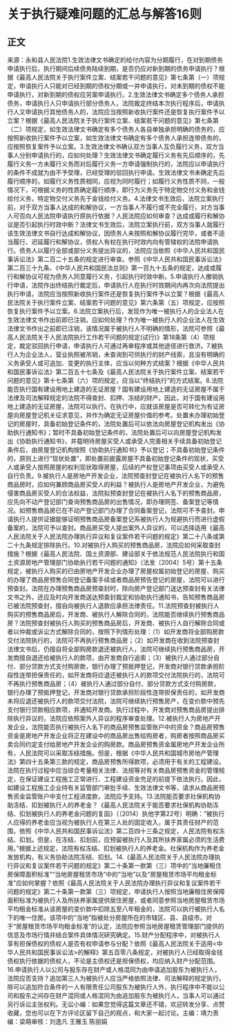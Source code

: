 # 关于执行疑难问题的汇总与解答16则
## 正文
来源：永和县人民法院1.生效法律文书确定的给付内容为分期履行，在对到期债务申请执行后，执行期间后续债务陆续到期，是否仍应对新到期的债务申请执行？根据《最高人民法院关于执行案件立案、结案若干问题的意见》第七条第（一）项规定，申请执行人只能对已经到期的债权分期或一并申请执行，对未到期的债权不能申请执行，对新到期的债权应另案申请执行。2.生效法律文书确定多个债务人承担债务，申请执行人只申请执行部分债务人，法院裁定终结本次执行程序后，申请执行人又申请执行其他债务人的，法院应当按照新收执行案件还是恢复执行案件予以立案？根据《最高人民法院关于执行案件立案、结案若干问题的意见》第七条第（二）项规定，如生效法律文书确定有多个债务人各自单独承担明确的债务的，应按照新收执行案件予以立案，如生效法律文书确定有多个债务人承担连带债务的，应按照恢复案件予以立案。3.生效法律文书确认双方当事人互负履行义务，双方当事人分别申请执行的，应如何处理？生效法律文书确定履行义务有先后顺序的，先履行义务一方未履行义务而对后履行义务一方申请强制执行的，法院应以申请执行的条件不成就为由不予受理，已经受理的驳回执行申请。生效法律文书未确定先后履行顺序的，如履行义务性质相同，应视为同时履行；如履行义务性质不同，一般情况下，可根据义务的性质确定履行顺序，即行为义务先于特定物交付义务和金钱给付义务，特定物交付义务先于金钱给付义务。4.法律文书生效后，法院立案执行前，对于双方当事人达成的和解协议，一方当事人不履行或不完全履行，对方当事人可否向人民法院申请执行原执行依据？人民法院应如何审查？达成或履行和解协议是否引起执行时效中断？法律文书生效后，法院立案执行前，双方当事人就履行该生效法律文书自行达成和解协议，因债务人未按照和解协议履行完毕，或者不适当履行、迟延履行和解协议，债权人有权在执行时效内向有管辖权的法院申请执行。债务人以履行全部或部分义务提出异议的，法院应当依照《中华人民共和国民事诉讼法》第二百二十五条的规定进行审查。参照《中华人民共和国民事诉讼法》第二百三十九条、《中华人民共和国民法总则》第一百九十五条的规定，达成或履行和解协议可视为债务人同意履行义务，引起执行时效中断。5.申请执行人撤销执行申请，法院作出终结执行裁定后，申请执行人在执行时效期间内再次向法院提出执行申请，法院应当按照新收执行案件还是恢复执行案件予以立案？根据《最高人民法院关于执行案件立案、结案若干问题的意见》第六条第（五）项规定，应按照恢复执行案件予以立案。6.法院立案执行后，发现作为唯一被执行人的企业法人在生效法律文书作出前即已注销，应如何处理？作为唯一被执行人的企业法人在生效法律文书作出之前即已注销，该情况属于被执行人不明确的情形，法院可参照《最高人民法院关于人民法院执行工作若干问题的规定(试行)》第18条第（4）项规定，裁定驳回执行申请，申请执行人可通过再审程序或其他途径进行救济。7.被执行人为企业法人，营业执照被吊销，未查询到可供执行的财产线索，且没有明确的义务承受人或可追加、变更的执行主体，应当以何种方式结案？根据《中华人民共和国民事诉讼法》第二百五十七条及《最高人民法院关于执行案件立案、结案若干问题的意见》第十七条第（六）项的规定，应当以“终结执行”的方式结案。8.法院能否执行国有建设用地上建造的无证房屋？国有建设用地上建造的无证房屋不属于法律及司法解释规定的法院不得查封、扣押、冻结的财产。因此，对于国有建设用地上建造的无证房屋，法院可以执行。在执行中，应就该房屋是否可转化为有证房屋向房屋登记机关征求意见，并作为确定无证房屋价值的参考。处置未办理初始登记的房屋时，具备初始登记条件的，法院处置后可以依法向房屋登记机构发出《协助执行通知书》；暂时不具备初始登记条件的，法院处置后可以向房屋登记机构发出《协助执行通知书》，并载明待房屋买受人或承受人完善相关手续具备初始登记条件后，由房屋登记机构按照《协助执行通知书》予以登记；不具备初始登记条件的，原则上进行“现状处置”，即处置前披露房屋不具备初始登记条件的现状，买受人或承受人按照房屋的权利现状取得房屋，后续的产权登记事项由买受人或承受人自行负责。9.被执行人是房地产开发企业，法院预查封登记在被执行人名下的预售商品房时，应如何兼顾商品房买受人的利益？被执行人是房地产开发企业，为避免侵害商品房买受人的合法权益，法院拟预查封登记在被执行人名下的预售商品房，应先向不动产登记部门查询预售商品房的出售情况，即办理网签、备案登记等情况。如预售商品房已在不动产登记部门办理了合同备案登记，法院可不予查封。申请执行人提供证据能够证明预售商品房备案登记系被执行人为规避执行而进行虚假备案的，法院可予以查封。商品房买受人提出案外人异议的，可以选择适用《最高人民法院关于人民法院办理执行异议和复议案件若干问题的规定》第二十八条或第二十九条规定排除执行。10.对被执行人购买的预售商品房，法院应如何采取查封措施？根据《最高人民法院、国土资源部、建设部关于依法规范人民法院执行和国土资源房地产管理部门协助执行若干问题的通知》（法发〔2004〕5号）第十五条规定，被执行人购买的已由房地产开发企业办理了房屋权属初始登记的房屋、购买的办理了商品房预售合同登记备案手续或者商品房预告登记的房屋，法院可以进行预查封。法院在办理预售商品房预查封时，除向房产登记部门送达预查封有关法律文书之外，还应及时向开发商送达预查封裁定和协助执行通知书，告知预售商品房已被法院预查封，擅自向被执行人退款应承担法律责任。11.法院预查封被执行人购买的预售商品房后，开发商、被执行人解除合同的，法院能否继续执行预售商品房？法院预查封被执行人购买的预售商品房后，开发商、被执行人自行解除合同或者以仲裁或诉讼方式解除合同的，按照下列情形处理：（1）如开发商将全部购房款交付法院执行的，法院可不再执行预售商品房；（2）如开发商在收到法院预查封法律文书后，仍擅自将全部购房款退还被执行人，法院可继续执行预售商品房，开发商擅自退还给被执行人的款项，由开发商自行追索；（3）被执行人通过部分自付、部分贷款方式支付购房款，银行办理了预抵押登记，开发商对银行贷款承担阶段性连带担保责任的，如开发商将应退还被执行人的款项交付法院执行的，法院可不再执行预售商品房；（4）被执行人通过部分自付、部分贷款方式支付购房款，银行办理了预抵押登记，开发商对银行贷款承担阶段性连带担保责任的，如开发商未将应退还被执行人的款项交付法院，法院可继续执行预售房产，在变价款中预先支付银行贷款相应款项，并通知开发商。执行过程中，开发商对预售商品房提出排除执行异议的，法院应依照案外人异议的程序审查处理。12.被执行人为房地产开发企业，法院能否执行被执行人名下的商品房预售监管账户中的资金？商品房预售资金是房地产开发企业将正在建设中的商品房出售给购房者，购房者按照商品房买卖合同约定支付给房地产开发企业的购房款。商品房预售资金属房地产开发企业所有，人民法院可以采取冻结措施。但是，根据《中华人民共和国城市房地产管理法》第四十五条第三款的规定，商品房预售所得款项，必须用于有关的工程建设。法院在执行过程中应当综合考量相关法律、法规等对有关商品房预售资金的管理规定，在保证建设工程施工正常进行、工程建设资金充足的前提下依法执行。因此，如建设工程施工企业持有关监管部门审批手续、生效法律文书等，请求从商品房预售资金监管账户中支付工程进度款，法院应予支持。13.法院能否要求社保机构协助冻结、扣划被执行人的养老金？《最高人民法院关于能否要求社保机构协助冻结、扣划被执行人的养老金问题的复函》〔（2014）执他字第22号〕明确：“被执行人应得的养老金应当视为被执行人在第三人处的固定收入，属于其责任财产的范围，依照《中华人民共和国民事诉讼法》第二百四十三条之规定，人民法院有权冻结、扣划。但是，在冻结、扣划前，应预留被执行人及其所扶养家属必须的生活费用。”根据上述规定，法院有权冻结、扣划被执行人的养老金。社保机构作为养老金发放机构，有义务协助法院冻结、扣划。14.《最高人民法院关于人民法院办理执行异议和复议案件若干问题的规定》第二十条第一款第（三）项中的“当地廉租住房保障面积标准”“当地房屋租赁市场”中的“当地”以及“房屋租赁市场平均租金标准”应如何掌握？依照《最高人民法院关于人民法院办理执行异议和复议案件若干问题的规定》第二十条第一款第（三）项规定，申请执行人按照当地廉租住房保障面积标准为被执行人及所扶养家属提供居住房屋，或者同意参照当地房屋租赁市场平均租金标准从该房屋的变价款中扣除五至八年租金的，法院可以执行被执行人名下的唯一住房。该项中的“当地”指被处分房屋所在的市辖区、县、县级市。对于“房屋租赁市场平均租金标准”的认定，法院应参照当地房屋租赁管理部门提供的信息及市场行情并结合案件具体情况研究确定。15.财产分配程序中，对被执行人享有担保债权的债权人是否有权申请参与分配？依照《最高人民法院关于适用<中华人民共和国民事诉讼法>的解释》第五百零八条规定，对被执行人已经取得金钱债权执行依据的债权人，不论是主债权还是担保债权，均应纳入财产分配范围。16.申请执行人以公司与股东存在财产或人格混同为由申请追加股东为被执行人，法院应否支持？追加第三人为被执行人应当严格依照法律、司法解释的规定执行。除可以追加符合条件的一人有限责任公司股东为被执行人外，执行程序中不能以公司和股东之间存在财产混同或人格混同为由追加股东为被执行人，当事人可以通过另行诉讼主张权利。无讼小编：如果您觉得这篇文章还不错，欢迎转发分享、点赞收藏，您也可以在下方评论区留下自己的观点，和大家一起讨论。主编：靖力责编：梁萌审核：刘逸凡 王雅玉 陈丽娟